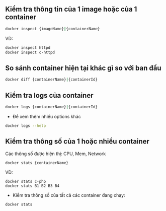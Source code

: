 
## Kiểm tra thông tin của 1 image hoặc của 1 container

```bash
docker inspect {imageName}|{containerName}
```

VD:

```bash
docker inspect httpd
docker inspect c-httpd
```

## So sánh container hiện tại khác gì so với ban đầu

```bash
docker diff {containerName}|{containerId}
```

## Kiểm tra logs của container

```bash
docker logs {containerName}|{containerId}
```

- Để xem thêm nhiều options khác

```bash
docker logs --help
```

## Kiểm tra thông số của 1 hoặc nhiều container

<Callout>Các thông số được hiện thị: CPU, Mem, Network</Callout>

```bash
docker stats {containerName}
```

VD:

```shell
docker stats c-php
docker stats B1 B2 B3 B4
```

- Kiểm tra thông số của tất cả các container đang chạy:

```bash
docker stats
```
